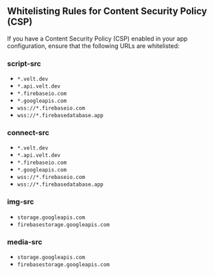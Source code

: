 ## Whitelisting Rules for Content Security Policy (CSP)

If you have a Content Security Policy (CSP) enabled in your app configuration, ensure that the following URLs are whitelisted:

### script-src
- `*.velt.dev`
- `*.api.velt.dev`
- `*.firebaseio.com`
- `*.googleapis.com`
- `wss://*.firebaseio.com`
- `wss://*.firebasedatabase.app`

### connect-src
- `*.velt.dev`
- `*.api.velt.dev`
- `*.firebaseio.com` 
- `*.googleapis.com`
- `wss://*.firebaseio.com`
- `wss://*.firebasedatabase.app`

### img-src
- `storage.googleapis.com`
- `firebasestorage.googleapis.com`

### media-src
- `storage.googleapis.com`
- `firebasestorage.googleapis.com`